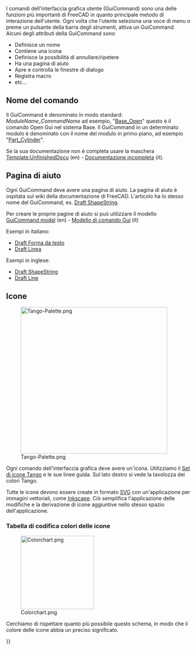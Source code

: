 <languages/>
{{TOCright}}

I comandi dell'interfaccia grafica utente (GuiCommand) sono una delle funzioni più importanti di FreeCAD in quanto principale metodo di interazione dell'utente. Ogni volta che l'utente seleziona una voce di menu o preme un pulsante della barra degli strumenti, attiva un GuiCommand. Alcuni degli attributi della GuiCommand sonoː
* Definisce un nome
* Contiene una icona
* Definisce la possibilità di annullare/ripetere
* Ha una pagina di aiuto
* Apre e controlla le finestre di dialogo
* Registra macro
* etc...

<span id="Naming"></span>
== Nome del comando ==

Il GuiCommand è denominato in modo standard: ''ModuleName_CommandName'' ad esempio, "[[Base_Open|Base_Open]]" questo è il comando Open Gui nel sistema Base. Il GuiCommand in un determinato modulo è denominato con il nome del modulo in primo piano, ad esempio "[[Part_Cylinder/it|Part_Cylinder]]". 

Se la sua documentazione non è completa usare la maschera [[Template:UnfinishedDocu]] (en) - [[Template:UnfinishedDocu/it|Documentazione incompleta]] (it).

<span id="Help_page"></span>
== Pagina di aiuto ==

Ogni GuiCommand deve avere una pagina di aiuto. La pagina di aiuto è ospitata sul wiki della documentazione di FreeCAD. L'articolo ha lo stesso nome del GuiCommand, es. [[Draft_ShapeString|Draft ShapeString]].

Per creare le proprie pagine di aiuto si può utilizzare il modello [[GuiCommand model|GuiCommand model]] (en) - [[GuiCommand model/it|Modello di comando Gui]] (it)

Esempi in italiano:
* [[Draft_ShapeString/it|Draft Forma da testo]]
* [[Draft_Line/it|Draft Linea]]

Esempi in inglese:
* [[Draft_ShapeString|Draft ShapeString]]
* [[Draft_Line|Draft Line]]

<span id="Icons"></span>
== Icone ==

[[Image:Tango-Palette.png|400px|right]]

Ogni comando dell'interfaccia grafica deve avere un'icona. Utilizziamo il [http://tango-project.org/Tango_Desktop_Project/ Set di icone Tango] e le sue linee guida. Sul lato destro si vede la tavolozza dei colori Tango. 

Tutte le icone devono essere create in formato [[SVG/it|SVG]] con un'applicazione per immagini vettoriali, come [http://inkscape.org Inkscape]. Ciò semplifica l'applicazione delle modifiche e la derivazione di icone aggiuntive nello stesso spazio dell'applicazione.

<span id="Icons_color_coding_chart"></span>
===Tabella di codifica colori delle icone===

[[Image:Colorchart.png|200px]]

Cerchiamo di rispettare quanto più possibile questo schema, in modo che il colore delle icone abbia un preciso significato.


{{Powerdocnavi{{#translation:}}}}